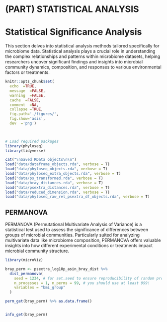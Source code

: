 # (PART) STATISTICAL ANALYSIS

# Statistical Significance Analysis

This section delves into statistical analysis methods tailored specifically for microbiome data. Statistical analysis plays a crucial role in understanding the complex relationships and patterns within microbiome datasets, helping researchers uncover significant findings and insights into microbial community dynamics, composition, and responses to various environmental factors or treatments.

```r
knitr::opts_chunk$set(
  echo  =TRUE,
  message  =FALSE,
  warning  =FALSE,
  cache  =FALSE,
  comment  =NA,
  collapse =TRUE,
  fig.path='./figures/',
  fig.show='asis',
  dev  ='png')

  
```


```r
# Load required packages
library(phyloseq)
library(tidyverse)

cat("\nSaved RData objects\n\n")
load("data/dataframe_objects.rda", verbose = T)
load("data/phyloseq_objects.rda", verbose = T)
load("data/phyloseq_extra_objects.rda", verbose = T)
load("data/ps_transformed.rda", verbose = T)
load("data/bray_distances.rda", verbose = T)
load("data/psextra_distances.rda", verbose = T)
load("data/reduced_dimension.rda", verbose = T)
load("data/phyloseq_raw_rel_psextra_df_objects.rda", verbose = T)

```

## PERMANOVA
PERMANOVA (Permutational Multivariate Analysis of Variance) is a statistical test used to assess the significance of differences between groups of microbial communities. Particularly suited for analyzing multivariate data like microbiome composition, PERMANOVA offers valuable insights into how different experimental conditions or treatments impact microbial community structure.

```r
library(microViz) 

bray_perm <- psextra_log10p_asin_bray_dist %>%
  dist_permanova(
    seed = 1234, # for set.seed to ensure reproducibility of random process
    n_processes = 1, n_perms = 99, # you should use at least 999!
    variables = "bmi_group"
  )

perm_get(bray_perm) %>% as.data.frame()


info_get(bray_perm)

```


